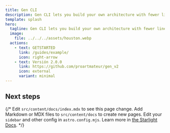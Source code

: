 ```yaml
---
title: Gen CLI
description: Gen CLI lets you build your own architecture with fewer lines of code.
template: splash
hero:
  tagline: Gen CLI lets you build your own architecture with fewer lines of code.
  image:
    file: ../../../assets/houston.webp
  actions:
    - text: GETSTARTED
      link: /guides/example/
      icon: right-arrow
    - text: Versión 2.0.0
      link: https://github.com/proartmateur/gen_v2
      icon: external
      variant: minimal
---
```



## Next steps
{/*
<CardGrid stagger>
	<Card title="Update content" icon="pencil">
		Edit `src/content/docs/index.mdx` to see this page change.
	</Card>
	<Card title="Add new content" icon="add-document">
		Add Markdown or MDX files to `src/content/docs` to create new pages.
	</Card>
	<Card title="Configure your site" icon="setting">
		Edit your `sidebar` and other config in `astro.config.mjs`.
	</Card>
	<Card title="Read the docs" icon="open-book">
		Learn more in [the Starlight Docs](https://starlight.astro.build/).
	</Card>
</CardGrid>
*/}
